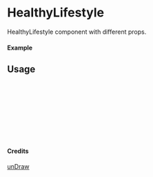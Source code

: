 
<Meta of={HealthyLifestyle} title="unDraw/HealthyLifestyle" />

# HealthyLifestyle

HealthyLifestyle component with different props.

#### Example

<Canvas of={HealthyLifestyle.Primary} />

## Usage

```ts
import { HealthyLifestyle } from "yadl-ui";

const Example = () => {
  return (
      <HealthyLifestyle />
  );
};

export default Example;
```

#### Credits
[unDraw](https://undraw.co/illustrations)
